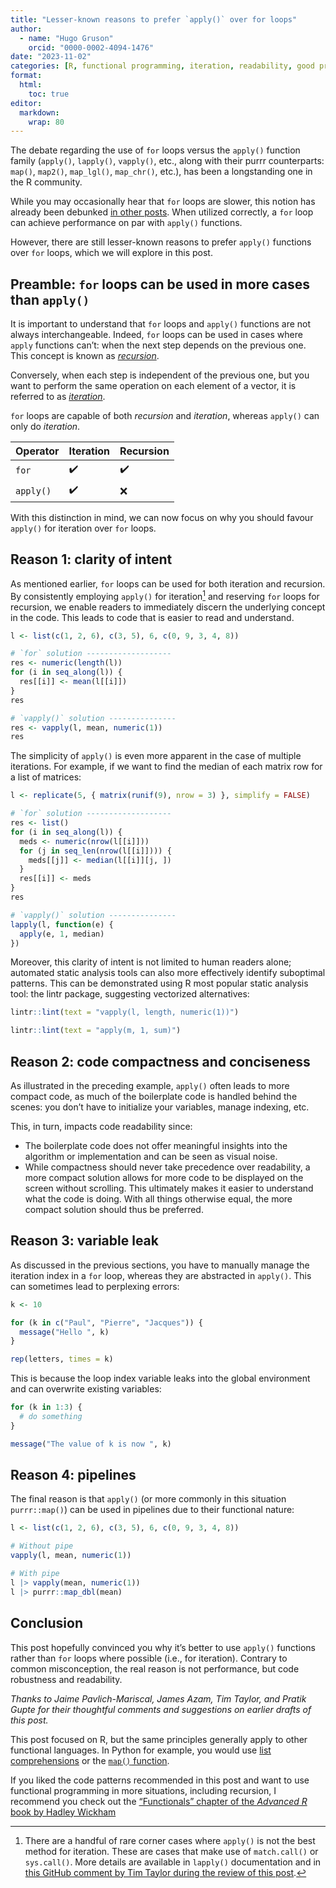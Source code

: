 ```yaml
---
title: "Lesser-known reasons to prefer `apply()` over for loops"
author:
  - name: "Hugo Gruson"
    orcid: "0000-0002-4094-1476"
date: "2023-11-02"
categories: [R, functional programming, iteration, readability, good practices, tidyverse]
format:
  html: 
    toc: true
editor: 
  markdown: 
    wrap: 80
---
```


The debate regarding the use of `for` loops versus the `apply()` function family
(`apply()`, `lapply()`, `vapply()`, etc., along with their purrr counterparts:
`map()`, `map2()`, `map_lgl()`, `map_chr()`, etc.), has been a longstanding one
in the R community.

While you may occasionally hear that `for` loops are slower, this notion has
already been debunked [in other
posts](https://privefl.github.io/blog/why-loops-are-slow-in-r/). When utilized
correctly, a `for` loop can achieve performance on par with `apply()` functions.

However, there are still lesser-known reasons to prefer `apply()` functions over
`for` loops, which we will explore in this post.

## Preamble: `for` loops can be used in more cases than `apply()`

It is important to understand that `for` loops and `apply()` functions are not
always interchangeable. Indeed, `for` loops can be used in cases where `apply`
functions can't: when the next step depends on the previous one. This concept is
known as [*recursion*](https://en.wikipedia.org/wiki/Recursion).

Conversely, when each step is independent of the previous one, but you want to
perform the same operation on each element of a vector, it is referred to as
[*iteration*](https://en.wikipedia.org/wiki/Iteration).

`for` loops are capable of both *recursion* and *iteration*, whereas `apply()`
can only do *iteration*.

| Operator  | Iteration | Recursion |
|-----------|-----------|-----------|
| `for`     | ✔️        | ✔️        |
| `apply()` | ✔️        | ❌        |

With this distinction in mind, we can now focus on why you should favour
`apply()` for iteration over `for` loops.

## Reason 1: clarity of intent

As mentioned earlier, `for` loops can be used for both iteration and recursion.
By consistently employing `apply()` for iteration[^caveat] and reserving `for` loops for
recursion, we enable readers to immediately discern the underlying concept in
the code. This leads to code that is easier to read and understand.

[^caveat]: There are a handful of rare corner cases where `apply()` is not the best method for iteration. These are cases that make use of `match.call()` or `sys.call()`. More details are available in `lapply()` documentation and in [this GitHub comment by Tim Taylor during the review of this post](https://github.com/epiverse-trace/epiverse-trace.github.io/pull/125#issuecomment-1775929451).

```r
l <- list(c(1, 2, 6), c(3, 5), 6, c(0, 9, 3, 4, 8))

# `for` solution -------------------
res <- numeric(length(l))
for (i in seq_along(l)) {
  res[[i]] <- mean(l[[i]])
}
res

# `vapply()` solution ---------------
res <- vapply(l, mean, numeric(1))
res
```

The simplicity of `apply()` is even more apparent in the case of multiple iterations. For example, if we want to find the median of each matrix row for a list of matrices:

```r
l <- replicate(5, { matrix(runif(9), nrow = 3) }, simplify = FALSE)

# `for` solution -------------------
res <- list()
for (i in seq_along(l)) {
  meds <- numeric(nrow(l[[i]]))
  for (j in seq_len(nrow(l[[i]]))) {
    meds[[j]] <- median(l[[i]][j, ])
  }
  res[[i]] <- meds
}
res

# `vapply()` solution ---------------
lapply(l, function(e) {
  apply(e, 1, median)
})
```

Moreover, this clarity of intent is not limited to human readers alone;
automated static analysis tools can also more effectively identify suboptimal
patterns. This can be demonstrated using R most popular static analysis tool:
the lintr package, suggesting vectorized alternatives:

```r
lintr::lint(text = "vapply(l, length, numeric(1))")

lintr::lint(text = "apply(m, 1, sum)")
```

## Reason 2: code compactness and conciseness

As illustrated in the preceding example, `apply()` often leads to more compact
code, as much of the boilerplate code is handled behind the scenes: you don't
have to initialize your variables, manage indexing, etc.

This, in turn, impacts code readability since:

- The boilerplate code does not offer meaningful insights into the algorithm or
  implementation and can be seen as visual noise.
- While compactness should never take precedence over readability, a more
  compact solution allows for more code to be displayed on the screen without
  scrolling. This ultimately makes it easier to understand what the code is
  doing. With all things otherwise equal, the more compact solution should thus
  be preferred.

## Reason 3: variable leak

As discussed in the previous sections, you have to manually manage the iteration
index in a `for` loop, whereas they are abstracted in `apply()`. This can
sometimes lead to perplexing errors:

```r
k <- 10

for (k in c("Paul", "Pierre", "Jacques")) {
  message("Hello ", k)
}

rep(letters, times = k)
```

This is because the loop index variable leaks into the global environment and
can overwrite existing variables:

```r
for (k in 1:3) {
  # do something
}

message("The value of k is now ", k)
```

## Reason 4: pipelines

The final reason is that `apply()` (or more commonly in this situation
`purrr::map()`) can be used in pipelines due to their functional nature:

```r
l <- list(c(1, 2, 6), c(3, 5), 6, c(0, 9, 3, 4, 8))

# Without pipe
vapply(l, mean, numeric(1))

# With pipe
l |> vapply(mean, numeric(1))
l |> purrr::map_dbl(mean)
```

## Conclusion

This post hopefully convinced you why it's better to use `apply()` functions
rather than `for` loops where possible (i.e., for iteration). Contrary to common
misconception, the real reason is not performance, but code robustness and
readability.

*Thanks to Jaime Pavlich-Mariscal, James Azam, Tim Taylor, and Pratik Gupte for
their thoughtful comments and suggestions on earlier drafts of this post.*

::: {.callout-tip title="Beyond R"}

This post focused on R, but the same principles generally apply to other
functional languages. In Python for example, you would use [list
comprehensions](https://www.w3schools.com/python/python_lists_comprehension.asp)
or the [`map()` function](https://www.w3schools.com/python/ref_func_map.asp).

:::

::: {.callout-tip title="Further reading"}

If you liked the code patterns recommended in this post and want to use functional programming in more situations, including recursion, I recommend you check out the ["Functionals" chapter of the *Advanced R* book by Hadley Wickham](https://adv-r.hadley.nz/functionals.html#functionals)

:::
